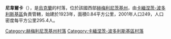 {{coord|48|42|25|N|26|14|18|E|scale:100000|display=title}}

'''尼韋爾卡'''（{{lang-uk|Ніверка}}），是[[烏克蘭|烏克蘭]]的村落，位於該國西部[[赫梅利尼茨基州|赫梅利尼茨基州]]，由[[卡緬涅茨-波多利斯基區|卡緬涅茨-波多利斯基區]]負責管轄，始建於1923年，面積0.84平方公里，2001年人口249，人口密度每平方公里295.4人。

{{DEFAULTSORT:Ніверка}}
[[Category:赫梅利尼茨基州村落|Category:赫梅利尼茨基州村落]]
[[Category:卡緬涅茨-波多利斯基區村落|Category:卡緬涅茨-波多利斯基區村落]]


{{Khmelnytskyi-geo-stub}}